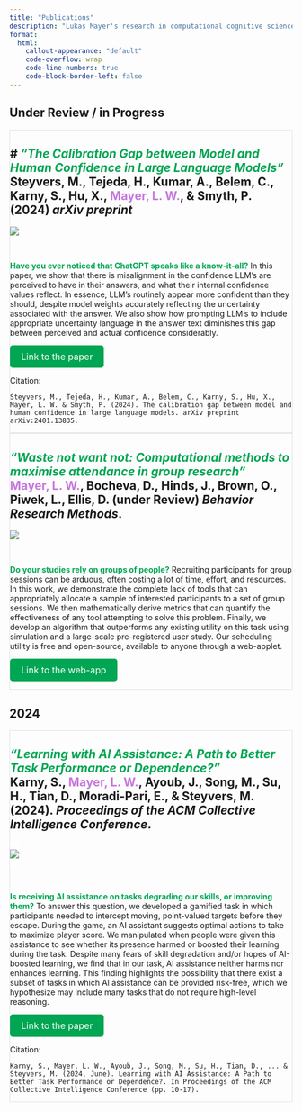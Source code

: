 ```yaml
---
title: "Publications"
description: "Lukas Mayer's research in computational cognitive science, Human-AI collaboration. Related topics include causal reasoning, inversion problems, AI alignment, data-science, software development"
format: 
  html:
    callout-appearance: "default"
    code-overflow: wrap
    code-line-numbers: true
    code-block-border-left: false
---
```


<style>
.description {
    display: none;
}

.callout-title-container {
    font-size: 1.2rem;
}

.callout-title-container strong em {
    font-size: 1.5rem;
}


/* Title block background */
.callout-header {
    background-color: #222222 !important;  /* Light gray */
}

/* Main text area background */
.callout-body-container {
    background-color: #111111;  /* White */
}

/* Optional: if you want to style the entire callout container */
.callout {
    border: 1px solid #dee2e6;  /* Light border */
}

</style>

<script>
  window.addEventListener("load", function() {
    var content = document.querySelector(".quarto-content");
    if (content) {
      content.classList.remove("hidden");  // Remove the hidden class to allow transition
      content.classList.add("fade-in");    // Add the fade-in class for the transition effect
    }
  });
</script>

:::{.column-body-outset}

::: {.animate__animated .animate__fadeIn}


## Under Review / in Progress 
::: {.callout collapse="true"}

# ***<span style="color: #00a653;">"The Calibration Gap between Model and Human Confidence in Large Language Models"</span>*** <br> Steyvers, M., Tejeda, H., Kumar, A., Belem, C., Karny, S., Hu, X., <span style="color: #c678dd;">Mayer, L. W.</span>, & Smyth, P. (2024) *arXiv preprint*
---

:::{.text-center}
![](assets/confidence.png)
:::

\

**<span style="color: #00a653;">Have you ever noticed that ChatGPT speaks like a know-it-all?</span>** In this paper, we show that there is misalignment in the confidence LLM's are perceived to have in their answers, and what their internal confidence values reflect. In essence, LLM's routinely appear more confident than they should, despite model weights accurately reflecting the uncertainty associated with the answer. We also show how prompting LLM's to include appropriate uncertainty language in the answer text diminishes this gap between perceived and actual confidence considerably.

::: {.text-center}
<a href="https://arxiv.org/pdf/2401.13835" class="button" style="display: inline-block; padding: 10px 20px; font-size: 16px; color: white; background-color: #00a653; text-align: center; text-decoration: none; border-radius: 5px;">Link to the paper</a>

:::

Citation:

```apa
Steyvers, M., Tejeda, H., Kumar, A., Belem, C., Karny, S., Hu, X., Mayer, L. W. & Smyth, P. (2024). The calibration gap between model and human confidence in large language models. arXiv preprint arXiv:2401.13835.
```
:::


::: {.callout collapse="true"}
# ***<span style="color: #00a653;">"Waste not want not: Computational methods to maximise attendance in group research"</span>*** <br> <span style="color: #c678dd;">Mayer, L. W.</span>, Bocheva, D., Hinds, J., Brown, O., Piwek, L., Ellis, D. (under Review) *Behavior Research Methods*. 


:::{.text-center}
![](assets/sets.png)
:::

\

**<span style="color: #00a653;">Do your studies rely on groups of people?</span>** Recruiting participants for group sessions can be arduous, often costing a lot of time, effort, and resources. In this work, we demonstrate the complete lack of tools that can appropriately allocate a sample of interested participants to a set of group sessions. We then mathematically derive metrics that can quantify the effectiveness of any tool attempting to solve this problem. Finally, we develop an algorithm that outperforms any existing utility on this task using simulation and a large-scale pre-registered user study. Our scheduling utility is free and open-source, available to anyone through a web-applet. 


::: {.text-center}
<a href="https://lukmayer.github.io/appointment_sets" class="button" style="display: inline-block; padding: 10px 20px; font-size: 16px; color: white; background-color: #00a653; text-align: center; text-decoration: none; border-radius: 5px;">Link to the web-app</a>

:::

:::

## 2024


::: {.callout collapse="true"}

# ***<span style="color: #00a653;">"Learning with AI Assistance: A Path to Better Task Performance or Dependence?"</span>*** <br> Karny, S., <span style="color: #c678dd;">Mayer, L. W.</span>, Ayoub, J., Song, M., Su, H., Tian, D., Moradi-Pari, E., & Steyvers, M. (2024). *Proceedings of the ACM Collective Intelligence Conference*. 


:::{.text-center}
<div style="background-color: white; display: inline-block;">
  ![](assets/assistance.png)
</div>
:::

\

**<span style="color: #00a653;">Is receiving AI assistance on tasks degrading our skills, or improving them?</span>** To answer this question, we developed a gamified task in which participants needed to intercept moving, point-valued targets before they escape. During the game, an AI assistant suggests optimal actions to take to maximize player score. We manipulated when people were given this assistance to see whether its presence harmed or boosted their learning during the task. Despite many fears of skill degradation and/or hopes of AI-boosted learning, we find that in our task, AI assistance neither harms nor enhances learning. This finding highlights the possibility that there exist a subset of tasks in which AI assistance can be provided risk-free, which we hypothesize may include many tasks that do not require high-level reasoning. 




::: {.text-center}
<a href="https://dl.acm.org/doi/pdf/10.1145/3643562.3672610" class="button" style="display: inline-block; padding: 10px 20px; font-size: 16px; color: white; background-color: #00a653; text-align: center; text-decoration: none; border-radius: 5px;">Link to the paper</a>

:::

Citation:

```apa
Karny, S., Mayer, L. W., Ayoub, J., Song, M., Su, H., Tian, D., ... & Steyvers, M. (2024, June). Learning with AI Assistance: A Path to Better Task Performance or Dependence?. In Proceedings of the ACM Collective Intelligence Conference (pp. 10-17).
```

:::



:::
:::